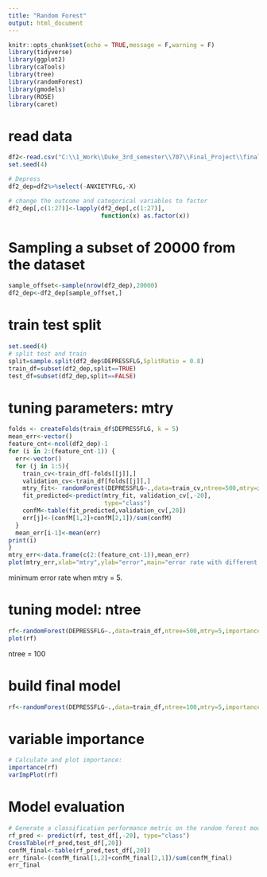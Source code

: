 ---
title: "Random Forest"
output: html_document
---

```{r setup, include=FALSE}
knitr::opts_chunk$set(echo = TRUE,message = F,warning = F)
library(tidyverse)
library(ggplot2)
library(caTools)
library(tree)
library(randomForest)
library(gmodels) 
library(ROSE)
library(caret)
```

# read data
```{r}
df2<-read.csv("C:\\1_Work\\Duke_3rd_semester\\707\\Final_Project\\final_code\\mh_data.csv")
set.seed(4)

# Depress
df2_dep=df2%>%select(-ANXIETYFLG,-X)

# change the outcome and categorical variables to factor
df2_dep[,c(1:27)]<-lapply(df2_dep[,c(1:27)], 
                          function(x) as.factor(x))
```

# Sampling a subset of 20000 from the dataset
```{r}
sample_offset<-sample(nrow(df2_dep),20000)
df2_dep<-df2_dep[sample_offset,]
```

# train test split
```{r}
set.seed(4)
# split test and train
split=sample.split(df2_dep$DEPRESSFLG,SplitRatio = 0.8)
train_df=subset(df2_dep,split==TRUE)
test_df=subset(df2_dep,split==FALSE)
```

# tuning parameters: mtry
```{r}
folds <- createFolds(train_df$DEPRESSFLG, k = 5)
mean_err<-vector()
feature_cnt<-ncol(df2_dep)-1
for (i in 2:(feature_cnt-1)) {
  err<-vector()
  for (j in 1:5){
    train_cv<-train_df[-folds[[j]],]
    validation_cv<-train_df[folds[[j]],]
    mtry_fit<- randomForest(DEPRESSFLG~.,data=train_cv,ntree=500,mtry=i,importance=TRUE)
    fit_predicted<-predict(mtry_fit, validation_cv[,-20],
                           type="class")
    confM<-table(fit_predicted,validation_cv[,20])
    err[j]<-(confM[1,2]+confM[2,1])/sum(confM)
  }
  mean_err[i-1]<-mean(err)
print(i)
}
mtry_err<-data.frame(c(2:(feature_cnt-1)),mean_err)
plot(mtry_err,xlab="mtry",ylab="error",main="error rate with different mtry",type="l")
```
minimum error rate when mtry = 5.

# tuning model: ntree
```{r}
rf<-randomForest(DEPRESSFLG~.,data=train_df,ntree=500,mtry=5,importance=TRUE)
plot(rf)
```
ntree = 100

# build final model
```{r}
rf<-randomForest(DEPRESSFLG~.,data=train_df,ntree=100,mtry=5,importance=TRUE)
```

# variable importance
```{r, fig.height=10, fig.width=10}
# Calculate and plot importance:
importance(rf)
varImpPlot(rf)
```

# Model evaluation
```{r}
# Generate a classification performance metric on the random forest model:
rf_pred <- predict(rf, test_df[,-20], type="class")
CrossTable(rf_pred,test_df[,20])
confM_final<-table(rf_pred,test_df[,20])
err_final<-(confM_final[1,2]+confM_final[2,1])/sum(confM_final)
err_final
```
